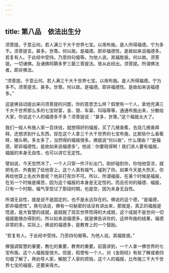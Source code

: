 ```yaml
---
---
---
```

title: 第八品　依法出生分
---




须菩提。于意云何。若人满三千大千世界七宝。以用布施。是人所得福德。宁为多不。须菩提言。甚多。世尊。何以故。是福德。即非福德性。是故如来说福德多。若复有人。于此经中受持。乃至四句偈等。为他人说。其福胜彼。何以故。须菩提。一切诸佛。及诸佛阿耨多罗三藐三菩提法。皆从此经出。须菩提。所谓佛法者。即非佛法。

“须菩提。于意云何。若人满三千大千世界七宝。以用布施。是人所得福德。宁为多不。须菩提言。甚多。世尊。何以故。是福德。即非福德性。是故如来说福德多。”

这是佛自动提出来问须菩提的问题，你的意思怎么样？假使有一个人，拿他充满三千大千世界那么多的七宝财富，金、银、车渠、玛瑙等等，通通布施出来，分散给大家，你说这个人的福德多不多？须菩提说：“甚多，世尊。”这个福报太大了。

我们一般人布施人家一百块钱，就想得好的福报，买了几根香蕉，去烧几根香拜拜，还想求到什么东西，现在这个人拿三千大千世界的七宝布施，比那些什么香蕉呀，猪头啊，多太多了，当然得的福报很多。佛就说“何以故”，什么理由？“是福德，即非福德性。是故如来说福德多”。他说：你要晓得啊！我们讲人要有福报，福报的本身无自性，也可以讲它无定性。

譬如说，今天忽然冷了，一个人只穿一件汗衫出门，刚好碰到你，你怕他受凉，就把毛衣、外套脱了给他穿上。这个人真有福气，碰到了你。如果今天是大热天，你再给他穿上毛衣外套呢？他非打死你不可。所以，所谓福报，在某个时候是福报，在另一个时候是痛苦，因为这个福报的本身是无定性的。而且任何的福德、福报，只有一个时期，福气享受过了那段时期，也是空，因为本身无自性。

所谓无自性，就是说不是固定的，也不是永远存在的。佛说的这个德，“是福德，即非福德性”。换句话说，佛有一句秘密的话没有讲出来，那就是，真正的福报是悟道，是大智慧的成就，是超脱了现实世界而得的大成就，这个成就不是世间一切福报能够办得到的。所以如来说福德多，就是佛告诉你的，这样布施的结果，福德非常的多。实际上，佛说的福德多，是教育上的一个鼓励。

“若复有人。于此经中受持。乃至四句偈等。为他人说。其福胜彼。”

佛强调智慧的重要，教化的重要，教育的重要。前面讲到，一个人拿一佛世界的七宝布施，这个人福报是很大。但是，假使有一个人，对《金刚经》有些了解或者四句偈了解了，再劝导人家，解脱了人家的烦恼，这个人的福报，比布施三千大千世界七宝的福报，还要来得大。